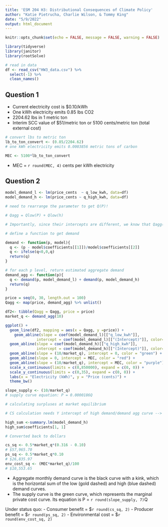 ```yaml
---
title: 'ESM 204 H3: Distributional Consequences of Climate Policy'
author: "Katie Pietrucha, Charlie Wilson, & Tommy King"
date: "5/9/2022"
output: html_document
---
```


```r
knitr::opts_chunk$set(echo = FALSE, message = FALSE, warning = FALSE)

library(tidyverse)
library(janitor)
library(rootSolve)
```

```r
# read in data
df <- read_csv("HW3_data.csv") %>% 
  select(-1) %>% 
  clean_names()
```

## Question 1
- Current electricity cost is $0.10/kWh
- One kWh electricity emits 0.85 lbs CO2
- 2204.62 lbs in 1 metric ton 
- Interim SCC value of $51/metric ton or 5100 cents/metric ton (total external cost)

```r
# convert lbs to metric ton
lb_to_ton_convert <- (0.85/2204.62) 
# one kWh electricity emits 0.0003856 metric tons of carbon

MEC <- 5100*lb_to_ton_convert
``` 

- MEC = `r round(MEC, 4)` cents per kWh electricity

## Question 2

```r
model_demand_l <- lm(price_cents  ~ q_low_kwh, data=df)
model_demand_h <- lm(price_cents ~ q_high_kwh, data=df)

# need to rearrange the parameter to get Q(P)! 

# Qagg = Qlow(P) + Qlow(h) 

# Importantly, since their intercepts are different, we know that Qagg(P) will have a kink. I include an ifelse() statement to take care of the kink.

# define a function to get demand

demand <- function(p, model){
  q <- (p - model$coefficients[[1]])/model$coefficients[[2]]
  q <- ifelse(q<0,0,q)
  return(q)
}

# for each p level, return estimated aggregate demand
demand_agg <- function(p){
  q <- demand(p, model_demand_l) + demand(p, model_demand_h)
  return(q)
}

price = seq(0, 30, length.out = 100)
Qagg <- map(price, demand_agg) %>% unlist()

df2<- tibble(Qagg = Qagg, price = price)
market_q <- demand_agg(10)

ggplot() +
  geom_line(df2, mapping = aes(x = Qagg, y =price)) +
    geom_abline(slope = coef(model_demand_l)[["q_low_kwh"]], 
              intercept = coef(model_demand_l)[["(Intercept)"]], color="goldenrod", linetype="twodash") +
  geom_abline(slope = coef(model_demand_h)[["q_high_kwh"]], 
              intercept = coef(model_demand_h)[["(Intercept)"]], color="steelblue", linetype="twodash") + 
  geom_abline(slope = (10/market_q), intercept = 0, color = "green") +
  geom_abline(slope = 0, intercept = MEC, color = "red") +
  geom_abline(slope = (10/market_q), intercept = MEC, color = "purple") +
  scale_x_continuous(limits = c(0,850000), expand = c(0, 0)) +
  scale_y_continuous(limits = c(0,35), expand = c(0, 0)) +
  labs(x = "Electricity (kWh)", y = "Price (cents)") +
  theme_bw()

slope_supply <- (10/market_q)
# supply curve equation: P = 0.0000186Q

```

```r

# calculating surpluses at market equilibrium

# CS calculation needs Y intercept of high demand/demand agg curve --> at 0 kWh, price would be $0.316

high_sum <-summary.lm(model_demand_h)
high_sum$coefficients[1, 1] 

# Converted back to dollars

cs_sq <- 0.5*market_q*(0.316 - 0.10)
# $57,965.70
ps_sq <- 0.5*market_q*0.10
# $26,835.97
env_cost_sq <- (MEC*market_q)/100
# $10,553.65
```

- Aggregate monthly demand curve is the black curve with a kink, which is the horizontal sum of the low (gold dashed) and high (blue dashed) demand curves.
- The supply curve is the green curve, which represents the marginal private cost curve. Its equation is P = `r round(slope_supply, 7)`Q

Under status quo:
- Consumer benefit = $`r round(cs_sq, 2)`
- Producer benefit = $`r round(ps_sq, 2)`
- Environmental cost = $`r round(env_cost_sq, 2)`

